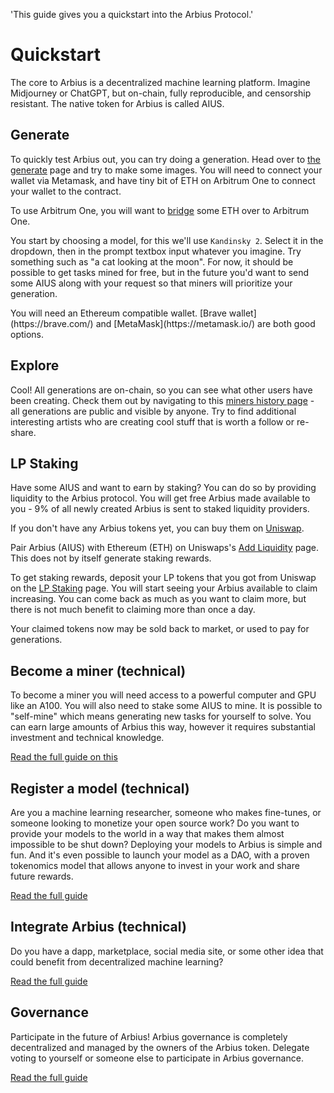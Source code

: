   'This guide gives you a quickstart into the Arbius Protocol.'

# Quickstart

The core to Arbius is a decentralized machine learning platform. Imagine Midjourney or ChatGPT, but on-chain, fully reproducible, and censorship resistant. The native token for Arbius is called AIUS.

## Generate

To quickly test Arbius out, you can try doing a generation. Head over to [the generate](https://arbius.ai/generate) page and try to make some images. You will need to connect your wallet via Metamask, and have tiny bit of ETH on Arbitrum One to connect your wallet to the contract.

To use Arbitrum One, you will want to [bridge](https://bridge.arbitrum.io/?destinationChain=arbitrum-one&sourceChain=ethereum) some ETH over to Arbitrum One.

You start by choosing a model, for this we'll use `Kandinsky 2`. Select it in the dropdown, then in the prompt textbox input whatever you imagine. Try something such as "a cat looking at the moon". For now, it should be possible to get tasks mined for free, but in the future you'd want to send some AIUS along with your request so that miners will prioritize your generation.

<Note>
  You will need an Ethereum compatible wallet. [Brave wallet](https://brave.com/) and [MetaMask](https://metamask.io/) are both good options.
</Note>

## Explore

Cool! All generations are on-chain, so you can see what other users have been creating. Check them out by navigating to this [miners history page](https://arbius.ai/history/0x1A320E53A25f518B893F286f3600cc204c181a8E) - all generations are public and visible by anyone. Try to find additional interesting artists who are creating cool stuff that is worth a follow or re-share.

## LP Staking

Have some AIUS and want to earn by staking? You can do so by providing liquidity to the Arbius protocol. You will get free Arbius made available to you - 9% of all newly created Arbius is sent to staked liquidity providers.

If you don't have any Arbius tokens yet, you can buy them on [Uniswap](https://app.uniswap.org/swap?outputCurrency=0x8AFE4055Ebc86Bd2AFB3940c0095C9aca511d852).

Pair Arbius (AIUS) with Ethereum (ETH) on Uniswaps's [Add Liquidity](https://app.uniswap.org/add/v2/ETH/0x8AFE4055Ebc86Bd2AFB3940c0095C9aca511d852) page. This does not by itself generate staking rewards.

To get staking rewards, deposit your LP tokens that you got from Uniswap on the [LP Staking](https://arbius.ai/lp-staking) page. You will start seeing your Arbius available to claim increasing. You can come back as much as you want to claim more, but there is not much benefit to claiming more than once a day.

Your claimed tokens now may be sold back to market, or used to pay for generations.

## Become a miner (technical)

To become a miner you will need access to a powerful computer and GPU like an A100. You will also need to stake some AIUS to mine. It is possible to "self-mine" which means generating new tasks for yourself to solve. You can earn large amounts of Arbius this way, however it requires substantial investment and technical knowledge.

[Read the full guide on this](/mining)


## Register a model (technical)

Are you a machine learning researcher, someone who makes fine-tunes, or someone looking to monetize your open source work? Do you want to provide your models to the world in a way that makes them almost impossible to be shut down? Deploying your models to Arbius is simple and fun. And it's even possible to launch your model as a DAO, with a proven tokenomics model that allows anyone to invest in your work and share future rewards.

[Read the full guide](/register-model)

## Integrate Arbius (technical)

Do you have a dapp, marketplace, social media site, or some other idea that could benefit from decentralized machine learning?

[Read the full guide](/integrate)

## Governance

Participate in the future of Arbius! Arbius governance is completely decentralized and managed by the owners of the Arbius token. Delegate voting to yourself or someone else to participate in Arbius governance.

[Read the full guide](/governance)
